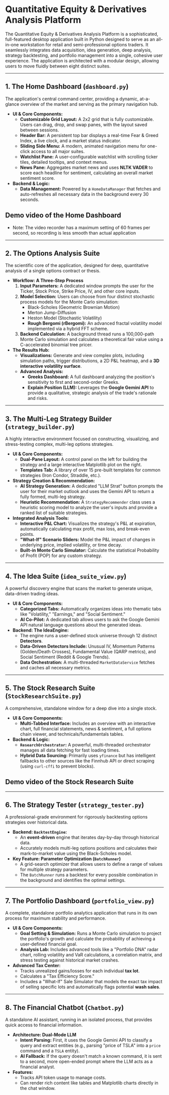 # Quantitative Equity & Derivatives Analysis Platform

The Quantitative Equity & Derivatives Analysis Platform is a sophisticated, full-featured desktop application built in Python designed to serve as an all-in-one workstation for retail and semi-professional options traders. It seamlessly integrates data acquisition, idea generation, deep analysis, strategy backtesting, and portfolio management into a single, cohesive user experience. The application is architected with a modular design, allowing users to move fluidly between eight distinct suites.

---

## 1. The Home Dashboard (`dashboard.py`)
The application's central command center, providing a dynamic, at-a-glance overview of the market and serving as the primary navigation hub.

* **UI & Core Components:**
    * **Customizable Grid Layout:** A 2x2 grid that is fully customizable. Users can drag, drop, and swap panes, with the layout saved between sessions.
    * **Header Bar:** A persistent top bar displays a real-time Fear & Greed Index, a live clock, and a market status indicator.
    * **Sliding Side Menu:** A modern, animated navigation menu for one-click access to all major suites.
    * **Watchlist Pane:** A user-configurable watchlist with scrolling ticker tiles, detailed tooltips, and context menus.
    * **News Pane:** Aggregates market news and uses **NLTK VADER** to score each headline for sentiment, calculating an overall market sentiment score.
* **Backend & Logic:**
    * **Data Management:** Powered by a `HomeDataManager` that fetches and auto-refreshes all necessary data in the background every 30 seconds.

## Demo video of the Home Dashboard

<SmoothVideo
  src="/videos/HomePageVideo.mp4"
/>
* Note: The video recorder has a maximum setting of 60 frames per second, so recording is less smooth than actual application

---


## 2. The Options Analysis Suite
The scientific core of the application, designed for deep, quantitative analysis of a single options contract or thesis.

* **Workflow: A Three-Step Process**
    1.  **Input Parameters:** A dedicated window prompts the user for the Ticker, Stock Price, Strike Price, IV, and other core inputs.
    2.  **Model Selection:** Users can choose from four distinct stochastic process models for the Monte Carlo simulation:
        * Black-Scholes (Geometric Brownian Motion)
        * Merton Jump-Diffusion
        * Heston Model (Stochastic Volatility)
        * **Rough Bergomi (rBergomi):** An advanced fractal volatility model implemented via a hybrid FFT scheme.
    3.  **Backend Calculation:** A background thread runs a 100,000-path Monte Carlo simulation and calculates a theoretical fair value using a C-accelerated binomial tree pricer.
* **The Results Hub:**
    * **Visualizations:** Generate and view complex plots, including simulation paths, trigger distributions, a 2D P&L heatmap, and a **3D interactive volatility surface**.
    * **Advanced Analysis:**
        * **Greeks Dashboard:** A full dashboard analyzing the position's sensitivity to first and second-order Greeks.
        * **Explain Position (LLM):** Leverages the **Google Gemini API** to provide a qualitative, strategic analysis of the trade's rationale and risks.

---

## 3. The Multi-Leg Strategy Builder (`strategy_builder.py`)
A highly interactive environment focused on constructing, visualizing, and stress-testing complex, multi-leg options strategies.

* **UI & Core Components:**
    * **Dual-Pane Layout:** A control panel on the left for building the strategy and a large interactive Matplotlib plot on the right.
    * **Templates Tab:** A library of over 15 pre-built templates for common strategies (Iron Condor, Straddle, etc.).
* **Strategy Creation & Recommendation:**
    * **AI Strategy Generation:** A dedicated "LLM Strat" button prompts the user for their market outlook and uses the Gemini API to return a fully formed, multi-leg strategy.
    * **Heuristic Recommendation:** A `StrategyRecommender` class uses a heuristic scoring model to analyze the user's inputs and provide a ranked list of suitable strategies.
* **Integrated Analysis Tools:**
    * **Interactive P&L Chart:** Visualizes the strategy's P&L at expiration, automatically calculating max profit, max loss, and break-even points.
    * **"What-If" Scenario Sliders:** Model the P&L impact of changes in underlying price, implied volatility, or time decay.
    * **Built-in Monte Carlo Simulator:** Calculate the statistical Probability of Profit (POP) for any custom strategy.

---

## 4. The Idea Suite (`idea_suite_view.py`)
A powerful discovery engine that scans the market to generate unique, data-driven trading ideas.

* **UI & Core Components:**
    * **Categorized Tabs:** Automatically organizes ideas into thematic tabs like "Volatility," "Earnings," and "Social Sentiment."
    * **AI Co-Pilot:** A dedicated tab allows users to ask the Google Gemini API natural language questions about the generated ideas.
* **Backend: The IdeaEngine:**
    * The engine runs a user-defined stock universe through 12 distinct **Detectors**.
    * **Data-Driven Detectors Include:** Unusual IV, Momentum Patterns (Golden/Death Crosses), Fundamental Value (QARP metrics), and Social Sentiment (Reddit & Google Trends).
    * **Data Orchestration:** A multi-threaded `MarketDataService` fetches and caches all necessary metrics.

---

## 5. The Stock Research Suite (`StockResearchSuite.py`)
A comprehensive, standalone window for a deep dive into a single stock.

* **UI & Core Components:**
    * **Multi-Tabbed Interface:** Includes an overview with an interactive chart, full financial statements, news & sentiment, a full options chain viewer, and technicals/fundamentals tables.
* **Backend & Logic:**
    * **`ResearchOrchestrator`:** A powerful, multi-threaded orchestrator manages all data fetching for fast loading times.
    * **Hybrid Data Sourcing:** Primarily uses `yfinance` but has intelligent fallbacks to other sources like the Finnhub API or direct scraping (using `curl-cffi` to prevent blocks).

## Demo video of the Stock Research Suite

<SmoothVideo
  src="/videos/StockResearchVideo.mp4"
/>

---

## 6. The Strategy Tester (`strategy_tester.py`)
A professional-grade environment for rigorously backtesting options strategies over historical data.

* **Backend: `BacktestEngine`:**
    * An **event-driven** engine that iterates day-by-day through historical data.
    * Accurately models multi-leg options positions and calculates their mark-to-market value using the Black-Scholes model.
* **Key Feature: Parameter Optimization (`BatchRunner`)**
    * A grid-search optimizer that allows users to define a range of values for multiple strategy parameters.
    * The `BatchRunner` runs a backtest for every possible combination in the background and identifies the optimal settings.

---

## 7. The Portfolio Dashboard (`portfolio_view.py`)
A complete, standalone portfolio analytics application that runs in its own process for maximum stability and performance.

* **UI & Core Components:**
    * **Goal Setting & Simulation:** Runs a Monte Carlo simulation to project the portfolio's growth and calculate the probability of achieving a user-defined financial goal.
    * **Analysis Lab:** Includes advanced tools like a "Portfolio DNA" radar chart, rolling volatility and VaR calculations, a correlation matrix, and stress testing against historical market crashes.
* **Advanced Tax Center:**
    * Tracks unrealized gains/losses for each individual **tax lot**.
    * Calculates a "Tax Efficiency Score."
    * Includes a "What-If" Sale Simulator that models the exact tax impact of selling specific lots and automatically flags potential **wash sales**.

---

## 8. The Financial Chatbot (`Chatbot.py`)
A standalone AI assistant, running in an isolated process, that provides quick access to financial information.

* **Architecture: Dual-Mode LLM**
    * **Intent Parsing:** First, it uses the Google Gemini API to classify a query and extract entities (e.g., parsing "price of TSLA" into a `price` command and a `TSLA` entity).
    * **AI Fallback:** If the query doesn't match a known command, it is sent to a second, more open-ended prompt where the LLM acts as a financial analyst.
* **Features:**
    * Tracks API token usage to manage costs.
    * Can render rich content like tables and Matplotlib charts directly in the chat window.